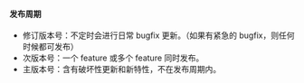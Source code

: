 <Meta title="文档|更新日记" />

#### 发布周期

- 修订版本号：不定时会进行日常 bugfix 更新。（如果有紧急的 bugfix，则任何时候都可发布）
- 次版本号：一个 feature 或多个 feature 同时发布。
- 主版本号：含有破坏性更新和新特性，不在发布周期内。


